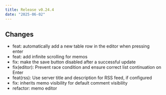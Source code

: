 ```yaml
---
title: Release v0.24.4
date: "2025-06-02"
---
```


## Changes

* feat: automatically add a new table row in the editor when pressing enter
* feat: add infinite scrolling for memos
* fix: make the save button disabled after a successful update
* fix(editor): Prevent race condition and ensure correct list continuation on Enter
* feat(rss): Use server title and description for RSS feed, if configured
* fix: inherits memo visibility for default comment visibility
* refactor: memo editor
